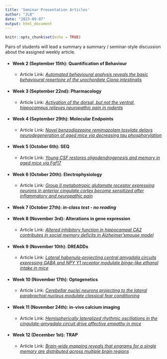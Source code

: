 ```yaml
---
title: 'Seminar Presentation Articles'
author: "JLB"
date: "2023-09-07"
output: html_document
---
```


```r
knitr::opts_chunk$set(echo = TRUE)
```

Pairs of students will lead a summary a summary / seminar-style discussion about the assigned weekly article. 

- #### Week 2 (September 15th): Quantification of Behaviour
    + Article Link: [*Automated behavioural analysis reveals the basic behavioural repertoire of the urochordate Ciona intestinalis*](https://www.nature.com/articles/s41598-019-38791-5)


- #### Week 3 (September 22nd): Pharmacology
    + Article Link: [*Activation of the dorsal, but not the ventral, hippocampus relieves neuropathic pain in rodents*](https://www.ncbi.nlm.nih.gov/pmc/articles/PMC8464622/)



- #### Week 4 (September 29th): Molecular Endpoints
    + Article Link: [*Novel benzodiazepine remimazolam tosylate delays neurodegeneration of aged mice via decreasing tau phosphorylation*](https://www.sciencedirect.com/science/article/pii/S0161813X22001267?via%3Dihub)



- #### Week 5 (October 6th): SEQ
    + Article Link:  [*Young CSF restores oligodendrogenesis and memory in aged mice via Fgf17*](https://www.nature.com/articles/s41586-022-04722-0)



- #### Week 6 (October 20th): Electrophysiology
    + Article Link: [*Group II metabotropic glutamate receptor expressing neurons in anterior cingulate cortex become sensitized after inflammatory and neuropathic pain*](https://journals.sagepub.com/doi/full/10.1177/1744806920915339)



- #### Week 7 (October 27th): *in-class test - no reading*


- #### Week 8 (November 3rd): Alterations in gene expression
    + Article Link: [*Altered inhibitory function in hippocampal CA2 contributes in social memory deficits in Alzheimer’smouse model*](https://www.cell.com/iscience/pdf/S2589-0042(22)00165-1.pdf)



- #### Week 9 (November 10th): DREADDs
    + Article Link: [*Lateral habenula-projecting central amygdala circuits expressing GABA and NPY Y1 receptor modulate binge-like ethanol intake in mice*](https://pubmed.ncbi.nlm.nih.gov/36059430/)



- #### Week 10 (November 17th): Optogenetics
    + Article Link: [*Cerebellar nuclei neurons projecting to the lateral parabrachial nucleus modulate classical fear conditioning*](https://pubmed.ncbi.nlm.nih.gov/36952344/)



- #### Week 11 (November 24th): in-vivo calcium imaging
    + Article Link: [*Hemispherically lateralized rhythmic oscillations in the cingulate-amygdala circuit drive affective empathy in mice*](https://www.cell.com/neuron/fulltext/S0896-6273(22)01000-5?_returnURL=https%3A%2F%2Flinkinghub.elsevier.com%2Fretrieve%2Fpii%2FS0896627322010005%3Fshowall%3Dtrue)



- #### Week 12 (December 1st): TRAP
    + Article Link: [*Brain-wide mapping reveals that engrams for a single memory are distributed across multiple brain regions*](https://www.nature.com/articles/s41467-022-29384-4)





